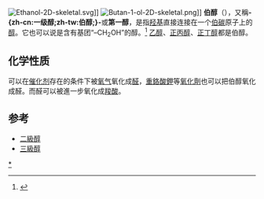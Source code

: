 {{noteTA|G1=Chemistry}}
[[Image:Ethanol-2D-skeletal.svg|thumb]]]]
[[Image:Butan-1-ol-2D-skeletal.png|thumb]]]]
'''伯醇'''（{{lang-en|Primary alcohol}}），又稱'''-{zh-cn:一级醇;zh-tw:伯醇;}-'''或'''第一醇'''，是指[[羟基|羟基]]直接连接在一个[[伯碳|伯碳]]原子上的[[醇|醇]]。它也可以说是含有基团“–CH<sub>2</sub>OH”的醇。<ref name="titleDefinition: primary alcohol from Online Medical Dictionary">{{cite web |url=http://cancerweb.ncl.ac.uk/cgi-bin/omd?primary+alcohol |title=Definition: primary alcohol from Online Medical Dictionary |accessdate=2007-11-22 |format= |work=}}</ref>
[[乙醇|乙醇]]、[[正丙醇|正丙醇]]、[[正丁醇|正丁醇]]都是伯醇。

==化学性质==
可以在[[催化剂|催化剂]]存在的条件下被[[氧气|氧气]]氧化成[[醛|醛]]，[[重鉻酸鉀|重鉻酸鉀]]等[[氧化劑|氧化劑]]也可以把伯醇氧化成醛。而醛可以被進一步氧化成[[羧酸|羧酸]]。

==参考==
<references/>
*[[二級醇|二級醇]]
*[[三級醇|三級醇]]

{{stub|化學}}

[[Category:伯醇|*]]
